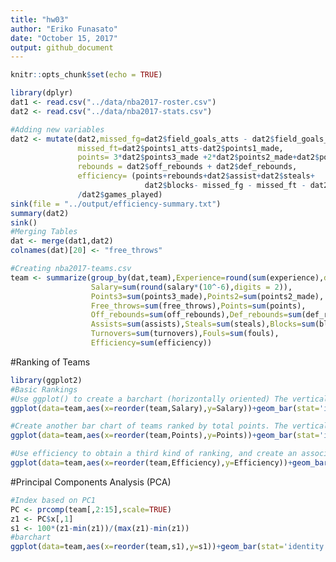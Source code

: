 ```yaml
---
title: "hw03"
author: "Eriko Funasato"
date: "October 15, 2017"
output: github_document
---
```


```r
knitr::opts_chunk$set(echo = TRUE)
```
```r
library(dplyr)
dat1 <- read.csv("../data/nba2017-roster.csv")
dat2 <- read.csv("../data/nba2017-stats.csv")

#Adding new variables
dat2 <- mutate(dat2,missed_fg=dat2$field_goals_atts - dat2$field_goals_made, 
               missed_ft=dat2$points1_atts-dat2$points1_made,
               points= 3*dat2$points3_made +2*dat2$points2_made+dat2$points1_made,
               rebounds = dat2$off_rebounds + dat2$def_rebounds,
               efficiency= (points+rebounds+dat2$assist+dat2$steals+
                              dat2$blocks- missed_fg - missed_ft - dat2$turnovers)
               /dat2$games_played)
sink(file = "../output/efficiency-summary.txt")
summary(dat2)
sink()
#Merging Tables
dat <- merge(dat1,dat2)
colnames(dat)[20] <- "free_throws"

#Creating nba2017-teams.csv
team <- summarize(group_by(dat,team),Experience=round(sum(experience),digits = 2),
                  Salary=sum(round(salary*(10^-6),digits = 2)),
                  Points3=sum(points3_made),Points2=sum(points2_made),
                  Free_throws=sum(free_throws),Points=sum(points),
                  Off_rebounds=sum(off_rebounds),Def_rebounds=sum(def_rebounds),
                  Assists=sum(assists),Steals=sum(steals),Blocks=sum(blocks),
                  Turnovers=sum(turnovers),Fouls=sum(fouls),
                  Efficiency=sum(efficiency))
```

#Ranking of Teams
```r
library(ggplot2)
#Basic Rankings
#Use ggplot() to create a barchart (horizontally oriented) The vertical red line is the average team salary.
ggplot(data=team,aes(x=reorder(team,Salary),y=Salary))+geom_bar(stat='identity',fill='grey')+coord_flip()+geom_hline(aes(yintercept=90.95),col='red')+labs(y="Salary(in millions)")+labs(x="teams")+ggtitle("NBA Teams ranked by Total Salary")

```
```r
#Create another bar chart of teams ranked by total points. The vertical red line is the average team points
ggplot(data=team,aes(x=reorder(team,Points),y=Points))+geom_bar(stat='identity',fill='grey')+coord_flip()+geom_hline(aes(yintercept=mean(Points)),col='red')+labs(y="Total Points")+labs(x="teams")+ggtitle("NBA Teams ranked by Total Points")
```
```r
#Use efficiency to obtain a third kind of ranking, and create an associated bar chart of teams ranked by total efficiency. The vertical red line is the average team efficiency.
ggplot(data=team,aes(x=reorder(team,Efficiency),y=Efficiency))+geom_bar(stat='identity',fill='grey')+coord_flip()+geom_hline(aes(yintercept=mean(Efficiency)),col='red')+labs(y="Total Efficiency")+labs(x="teams")+ggtitle("NBA Teams ranked by Total Efficiency")
```

#Principal Components Analysis (PCA)
```r
#Index based on PC1
PC <- prcomp(team[,2:15],scale=TRUE)
z1 <- PC$x[,1]
s1 <- 100*(z1-min(z1))/(max(z1)-min(z1))
#barchart
ggplot(data=team,aes(x=reorder(team,s1),y=s1))+geom_bar(stat='identity',fill='grey')+coord_flip()+labs(y="first pc(scaled from 0 to 100")+labs(x="teams")+ggtitle("NBA Teams ranked by scaled PC1")
```





